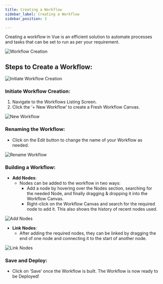 ```yaml
---
title: Creating a Workflow
sidebar_label: Creating a Workflow
sidebar_position: 3

---
```


<head>
  <title>  Creating a Workflow </title>
  <meta name="description" content="" />
</head>


Creating a workflow in Vue is an efficient solution to automate processes and tasks that can be set to run as per your requirement.

![Workflow Creation](https://d1r1e7xjkfj7nz.cloudfront.net/image-20240520-103334.png)

## Steps to Create a Workflow:

![Initiate Workflow Creation](https://d1r1e7xjkfj7nz.cloudfront.net/image-20240520-103800.png)

### Initiate Workflow Creation:
1. Navigate to the Workflows Listing Screen.
2. Click the ‘+ New Workflow’ to create a Fresh Workflow Canvas.

![New Workflow](https://d1r1e7xjkfj7nz.cloudfront.net/image-20240520-065042.png)

### Renaming the Workflow:
- Click on the Edit button to change the name of your Workflow as needed.

![Rename Workflow](https://d1r1e7xjkfj7nz.cloudfront.net/image-20240520-065251.png)

### Building a Workflow:
- **Add Nodes**:
  - Nodes can be added to the workflow in two ways:
    - Add a node by hovering over the Nodes section, searching for the needed Node, and finally dragging & dropping it into the Workflow Canvas.
    - Right-click on the Workflow Canvas and search for the required node to add it. This also shows the history of recent nodes used.

![Add Nodes](https://d1r1e7xjkfj7nz.cloudfront.net/image-20240520-071522.png)

- **Link Nodes**:
  - After adding the required nodes, they can be linked by dragging the end of one node and connecting it to the start of another node.

![Link Nodes](https://d1r1e7xjkfj7nz.cloudfront.net/image-20240520-074222.png)

### Save and Deploy:
- Click on ‘Save’ once the Workflow is built. The Workflow is now ready to be Deployed!
